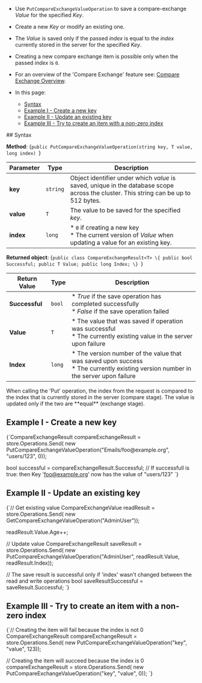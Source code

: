 
<Admonition type="note" title="">

* Use `PutCompareExchangeValueOperation` to save a compare-exchange _Value_ for the specified _Key_.  

* Create a new _Key_ or modify an existing one.  

* The _Value_ is saved only if the passed _index_ is equal to the _index_ currently stored in the server for the specified _Key_.  

* Creating a new compare exchange item is possible only when the passed _index_ is `0`.  
  
* For an overview of the 'Compare Exchange' feature see: [Compare Exchange Overview](../../../client-api/operations/compare-exchange/overview.mdx).

* In this page:  
  * [Syntax](../../../client-api/operations/compare-exchange/put-compare-exchange-value.mdx#syntax)  
  * [Example I - Create a new key](../../../client-api/operations/compare-exchange/put-compare-exchange-value.mdx#example-i---create-a-new-key)  
  * [Example II - Update an existing key](../../../client-api/operations/compare-exchange/put-compare-exchange-value.mdx#example-ii---update-an-existing-key)  
  * [Example III - Try to create an item with a non-zero index](../../../client-api/operations/compare-exchange/put-compare-exchange-value.mdx#example-iii---try-to-create-an-item-with-a-non-zero-index)  
  
</Admonition>
## Syntax

**Method**:
<TabItem value="put_0" label="put_0">
<CodeBlock language="csharp">
{`public PutCompareExchangeValueOperation(string key, T value, long index)
`}
</CodeBlock>
</TabItem>

| Parameter | Type     | Description                                                                                                                          |
|-----------|----------|--------------------------------------------------------------------------------------------------------------------------------------|
| **key**   | `string` | Object identifier under which _value_ is saved, unique in the database scope across the cluster. This string can be up to 512 bytes. |
| **value** | `T`      | The value to be saved for the specified _key_.                                                                                       |
| **index** | `long`   | * `0` if creating a new key <br/> * The current version of _Value_ when updating a value for an existing key.                        |

**Returned object**:
<TabItem value="compare_exchange_result" label="compare_exchange_result">
<CodeBlock language="csharp">
{`public class CompareExchangeResult<T>
\{
    public bool Successful;
    public T Value;
    public long Index;
\}
`}
</CodeBlock>
</TabItem>

| Return Value   | Type   | Description                                                                                                                            |
|----------------|--------|----------------------------------------------------------------------------------------------------------------------------------------|
| **Successful** | `bool` | * _True_ if the save operation has completed successfully <br/> * _False_ if the save operation failed                                 |
| **Value**      | `T`    | * The value that was saved if operation was successful <br/> * The currently existing value in the server upon failure                 |
| **Index**      | `long` | * The version number of the value that was saved upon success <br/> * The currently existing version number in the server upon failure |

<Admonition type="note" title="Note:" id="note" href="#note">
When calling the 'Put' operation, the index from the request is compared to the index that is currently stored in the server (compare stage).  
The value is updated only if the two are **equal** (exchange stage).  
</Admonition>


## Example I - Create a new key

<TabItem value="put_1" label="put_1">
<CodeBlock language="csharp">
{`CompareExchangeResult<string> compareExchangeResult
    = store.Operations.Send(
        new PutCompareExchangeValueOperation<string>("Emails/foo@example.org", "users/123", 0));

bool successful = compareExchangeResult.Successful;
// If successfull is true: then Key 'foo@example.org' now has the value of "users/123"
`}
</CodeBlock>
</TabItem>


## Example II - Update an existing key

<TabItem value="put_2" label="put_2">
<CodeBlock language="csharp">
{`// Get existing value
CompareExchangeValue<User> readResult =
    store.Operations.Send(
        new GetCompareExchangeValueOperation<User>("AdminUser"));

readResult.Value.Age++;

// Update value
CompareExchangeResult<User> saveResult
    = store.Operations.Send(
        new PutCompareExchangeValueOperation<User>("AdminUser", readResult.Value, readResult.Index));

// The save result is successful only if 'index' wasn't changed between the read and write operations
bool saveResultSuccessful = saveResult.Successful;
`}
</CodeBlock>
</TabItem>


## Example III - Try to create an item with a non-zero index

<TabItem value="put_3" label="put_3">
<CodeBlock language="csharp">
{`// Creating the item will fail because the index is not 0
CompareExchangeResult<string> compareExchangeResult
    = store.Operations.Send(
        new PutCompareExchangeValueOperation<string>("key", "value", 123));

// Creating the item will succeed because the index is 0
compareExchangeResult = store.Operations.Send(
        new PutCompareExchangeValueOperation<string>("key", "value", 0));
`}
</CodeBlock>
</TabItem>



